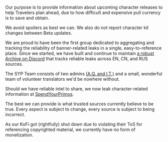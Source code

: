 Our purpose is to provide information about upcoming character releases to help Travelers plan ahead, due to how difficult and expensive pull currency is to save and obtain.

We avoid spoilers as best we can. We also do not report character kit changes between Beta updates.

We are proud to have been the first group dedicated to aggregating and tracking the reliability of banner-related leaks in a single, easy-to-reference place. Since we started, we have built and continue to maintain [a robust Archive on Discord](https://discord.gg/SaveYourPrimos) that tracks reliable leaks across EN, CN, and RUS sources.

The SYP Team consists of two admins [(A.Q. and I.T.)](https://cdn.discordapp.com/attachments/896293417573810209/989718026276454461/FV61XVCUsAEW41P.jpg) and a small, wonderful team of volunteer translators we'd be nowhere without.

Should we have reliable intel to share, we now leak character-related information at [SpendYourPrimos](https://twitter.com/SpendYourPrimos).

The best we can provide is what trusted sources currently believe to be true. Every aspect is subject to change, every source is subject to being incorrect.

As our KoFi got (rightfully) shut down due to violating their ToS for referencing copyrighted material, we currently have no form of monetization.
